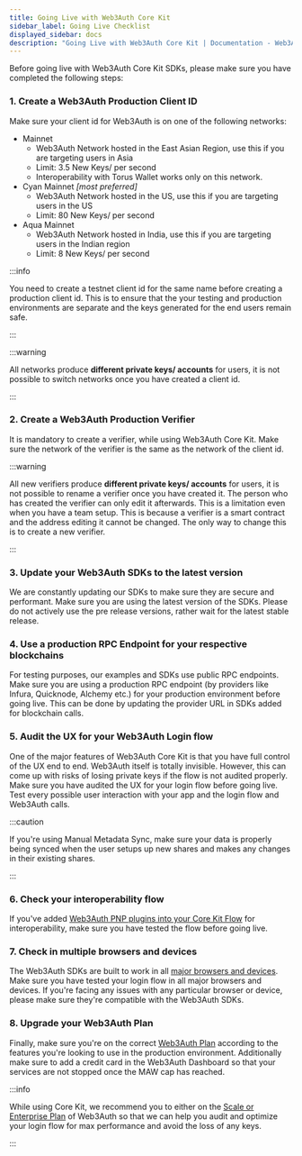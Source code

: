 ```yaml
---
title: Going Live with Web3Auth Core Kit
sidebar_label: Going Live Checklist
displayed_sidebar: docs
description: "Going Live with Web3Auth Core Kit | Documentation - Web3Auth"
---
```


Before going live with Web3Auth Core Kit SDKs, please make sure you have completed the following steps:

### 1. Create a Web3Auth Production Client ID

Make sure your client id for Web3Auth is on one of the following networks:

- Mainnet
  - Web3Auth Network hosted in the East Asian Region, use this if you are targeting users in Asia
  - Limit: 3.5 New Keys/ per second
  - Interoperability with Torus Wallet works only on this network.
- Cyan Mainnet _[most preferred]_
  - Web3Auth Network hosted in the US, use this if you are targeting users in the US
  - Limit: 80 New Keys/ per second
- Aqua Mainnet
  - Web3Auth Network hosted in India, use this if you are targeting users in the Indian region
  - Limit: 8 New Keys/ per second

:::info

You need to create a testnet client id for the same name before creating a production client id. This is to ensure that the your testing and
production environments are separate and the keys generated for the end users remain safe.

:::

:::warning

All networks produce **different private keys/ accounts** for users, it is not possible to switch networks once you have created a client id.

:::

### 2. Create a Web3Auth Production Verifier

It is mandatory to create a verifier, while using Web3Auth Core Kit. Make sure the network of the verifier is the same as the network of the client
id.

:::warning

All new verifiers produce **different private keys/ accounts** for users, it is not possible to rename a verifier once you have created it. The person
who has created the verifier can only edit it afterwards. This is a limitation even when you have a team setup. This is because a verifier is a smart
contract and the address editing it cannot be changed. The only way to change this is to create a new verifier.

:::

### 3. Update your Web3Auth SDKs to the latest version

We are constantly updating our SDKs to make sure they are secure and performant. Make sure you are using the latest version of the SDKs. Please do not
actively use the pre release versions, rather wait for the latest stable release.

### 4. Use a production RPC Endpoint for your respective blockchains

For testing purposes, our examples and SDKs use public RPC endpoints. Make sure you are using a production RPC endpoint (by providers like Infura,
Quicknode, Alchemy etc.) for your production environment before going live. This can be done by updating the provider URL in SDKs added for blockchain
calls.

### 5. Audit the UX for your Web3Auth Login flow

One of the major features of Web3Auth Core Kit is that you have full control of the UX end to end. Web3Auth itself is totally invisible. However, this
can come up with risks of losing private keys if the flow is not audited properly. Make sure you have audited the UX for your login flow before going
live. Test every possible user interaction with your app and the login flow and Web3Auth calls.

:::caution

If you're using Manual Metadata Sync, make sure your data is properly being synced when the user setups up new shares and makes any changes in their
existing shares.

:::

### 6. Check your interoperability flow

If you've added [Web3Auth PNP plugins into your Core Kit Flow](/pnp/features/interoperability#interoperability-with-plugins) for interoperability,
make sure you have tested the flow before going live.

### 7. Check in multiple browsers and devices

The Web3Auth SDKs are built to work in all [major browsers and devices](/troubleshooting/supported-browsers). Make sure you have tested your login
flow in all major browsers and devices. If you're facing any issues with any particular browser or device, please make sure they're compatible with
the Web3Auth SDKs.

### 8. Upgrade your Web3Auth Plan

Finally, make sure you're on the correct [Web3Auth Plan](https://web3auth.io/pricing.html) according to the features you're looking to use in the
production environment. Additionally make sure to add a credit card in the Web3Auth Dashboard so that your services are not stopped once the MAW cap
has reached.

:::info

While using Core Kit, we recommend you to either on the [Scale or Enterprise Plan](https://web3auth.io/pricing.html) of Web3Auth so that we can help
you audit and optimize your login flow for max performance and avoid the loss of any keys.

:::

